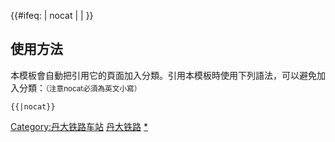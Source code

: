 {{鐵道路線|
| 模板名稱 = 丹大铁路
| 名稱 = [[丹大铁路]]
| 代表色 = #0033c9
| Logo = [[File:China Railways.svg|17px]]
| 背景顏色 = #FFFFFF
| 車站列表 = [[丹东站|丹东]] - <s>[[锦江站|锦江]]</s> - [[南丹东站|南丹东]] - <s>[[浪头站|浪头]]</s> -[[三道沟站|三道沟]] - [[金板村站|金板村]] -[[前阳站|前阳]] - [[东沟站|东沟]] - [[大东港站|大东港]] 
}}
<includeonly>{{#ifeq: {{{1}}} | nocat | <!--空--> | [[Category:丹大铁路车站]] }}</includeonly><noinclude>

==使用方法==
本模板會自動把引用它的頁面加入分類。引用本模板時使用下列語法，可以避免加入分類：<small>（注意nocat必須為英文小寫）</small>
 <nowiki>{{</nowiki>{{PAGENAME}}<nowiki>|nocat}}</nowiki>
[[Category:中國鐵路路線模板|丹大铁路]]
[[Category:丹大铁路车站|*]]
</noinclude>